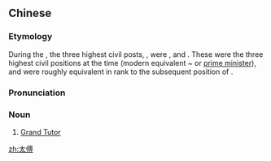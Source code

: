 ==Chinese==
{{zh-forms}}
{{zh-wp|zh}}

===Etymology===
During the {{w|Han Dynasty}}, the three highest civil posts, {{zh-l|三公}}, were {{zh-l|太師}}, {{zh-l|太傅}} and {{zh-l|太保}}. These were the three highest civil positions at the time (modern equivalent ~ {{w|White House Chief of Staff}} or [[prime minister]]), and were roughly equivalent in rank to the subsequent position of {{zh-l|宰相|{{w|Chancellor of China}}}}.

===Pronunciation===
{{zh-pron
|m=tàifù
|c=taai3 fu6
|mn=thài-hù
|cat=n
}}

===Noun===
{{zh-noun}}

# {{lb|zh|historical}} [[w:Government of the Han Dynasty#Grand Tutor|Grand Tutor]]

{{zh-cat|Job titles in Romance of the Three Kingdoms}}

[[zh:太傅]]